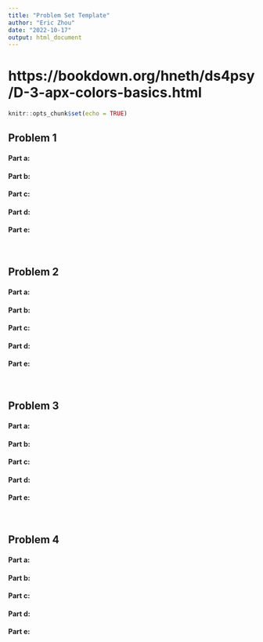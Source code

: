 ---
title: "Problem Set Template"
author: "Eric Zhou"
date: "2022-10-17"
output: html_document
---
# https://bookdown.org/hneth/ds4psy/D-3-apx-colors-basics.html

```{r setup, include=FALSE}
knitr::opts_chunk$set(echo = TRUE)
```

## **Problem 1**
#### **Part a**: 
#### **Part b**: 
#### **Part c**: 
#### **Part d**: 
#### **Part e**: 
<br>

## **Problem 2**
#### **Part a**: 
#### **Part b**: 
#### **Part c**: 
#### **Part d**: 
#### **Part e**: 
<br>

## **Problem 3**
#### **Part a**: 
#### **Part b**: 
#### **Part c**: 
#### **Part d**: 
#### **Part e**: 
<br>

## **Problem 4**
#### **Part a**: 
#### **Part b**: 
#### **Part c**: 
#### **Part d**: 
#### **Part e**: 